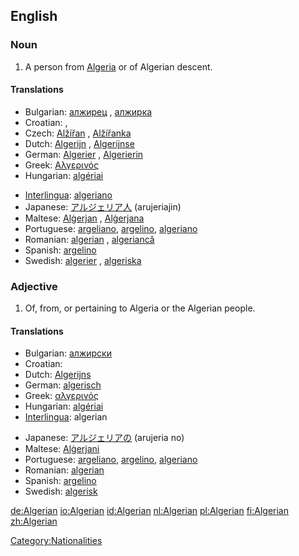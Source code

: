 ==English==

===Noun===
{{en-noun}}

# A person from [[Algeria]] or of Algerian descent.

====Translations====
{{trans-top|from Algeria}}
* Bulgarian: [[алжирец]] {{m}}, [[алжирка]] {{f}}
* Croatian: {{t|hr|Alžirac|alt=Alžírac|m}}, {{t|hr|Alžirka|alt=Àlžīrka|f}}
* Czech: [[Alžířan]] {{m}}, [[Alžířanka]] {{f}}
* Dutch: [[Algerijn]] {{m}}, [[Algerijnse]] {{f}}
* German: [[Algerier]] {{m}}, [[Algerierin]] {{f}}
* Greek: [[Αλγερινός]]
* Hungarian: [[algériai]]
{{trans-mid}}
* [[Interlingua]]: [[algeriano]]
* Japanese: [[アルジェリア人]] (arujeriajin)
* Maltese: [[Alġerjan]] {{m}}, [[Alġerjana]] {{f}}
* Portuguese: [[argeliano]], [[argelino]], [[algeriano]]
* Romanian: [[algerian]] {{m}}, [[algeriancă]] {{f}}
* Spanish: [[argelino]] {{m|f}}
* Swedish: [[algerier]] {{m}}, [[algeriska]] {{f}}
{{trans-bottom}}

===Adjective===
{{en-adj}}

# Of, from, or pertaining to Algeria or the Algerian people.

====Translations====
{{trans-top|of Algeria or its people}}
* Bulgarian: [[алжирски]]
* Croatian: {{t|hr|alžirski|alt=àlžīrskī}}
* Dutch: [[Algerijns]]
* German: [[algerisch]]
* Greek: [[αλγερινός]]
* Hungarian: [[algériai]]
* [[Interlingua]]: algerian
{{trans-mid}}
* Japanese: [[アルジェリアの]] (arujeria no)
* Maltese: [[Alġerjani]] {{p}}
* Portuguese: [[argeliano]], [[argelino]], [[algeriano]]
* Romanian: [[algerian]]
* Spanish: [[argelino]]
* Swedish: [[algerisk]]
{{trans-bottom}}

[[Category:Nationalities]]

[[de:Algerian]]
[[io:Algerian]]
[[id:Algerian]]
[[nl:Algerian]]
[[pl:Algerian]]
[[fi:Algerian]]
[[zh:Algerian]]